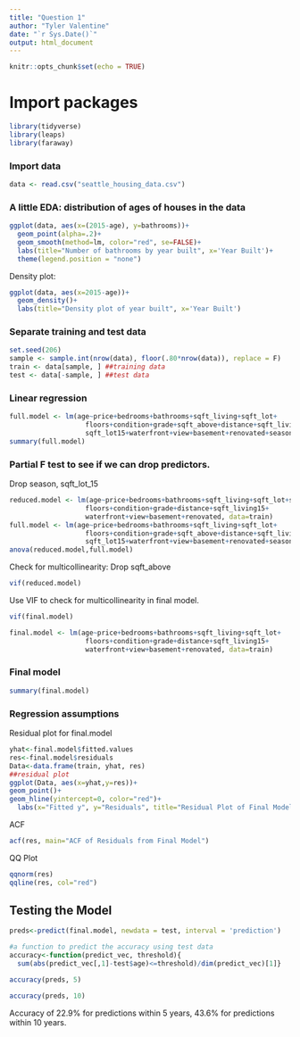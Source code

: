 ```yaml
---
title: "Question 1"
author: "Tyler Valentine"
date: "`r Sys.Date()`"
output: html_document
---
```


```r
knitr::opts_chunk$set(echo = TRUE)
```

# Import packages
```r
library(tidyverse)
library(leaps)
library(faraway)
```

### Import data

```r
data <- read.csv("seattle_housing_data.csv")
```

### A little EDA: distribution of ages of houses in the data
```r
ggplot(data, aes(x=(2015-age), y=bathrooms))+
  geom_point(alpha=.2)+
  geom_smooth(method=lm, color="red", se=FALSE)+
  labs(title="Number of bathrooms by year built", x='Year Built')+
  theme(legend.position = "none")
```
Density plot:

```r
ggplot(data, aes(x=2015-age))+
  geom_density()+
  labs(title="Density plot of year built", x='Year Built')
```



### Separate training and test data

```r
set.seed(206)
sample <- sample.int(nrow(data), floor(.80*nrow(data)), replace = F)
train <- data[sample, ] ##training data
test <- data[-sample, ] ##test data
```

### Linear regression

```r
full.model <- lm(age~price+bedrooms+bathrooms+sqft_living+sqft_lot+
                   floors+condition+grade+sqft_above+distance+sqft_living15+
                   sqft_lot15+waterfront+view+basement+renovated+season, data=train)
summary(full.model)
```

### Partial F test to see if we can drop predictors. 

Drop season, sqft_lot_15
```r
reduced.model <- lm(age~price+bedrooms+bathrooms+sqft_living+sqft_lot+sqft_above+
                   floors+condition+grade+distance+sqft_living15+ 
                   waterfront+view+basement+renovated, data=train)
full.model <- lm(age~price+bedrooms+bathrooms+sqft_living+sqft_lot+
                   floors+condition+grade+sqft_above+distance+sqft_living15+ sqft_above+
                   sqft_lot15+waterfront+view+basement+renovated+season, data=train)
anova(reduced.model,full.model)
```

Check for multicollinearity:
Drop sqft_above
```r
vif(reduced.model)
```

Use VIF to check for multicollinearity in final model. 
```r
vif(final.model)
```

```r
final.model <- lm(age~price+bedrooms+bathrooms+sqft_living+sqft_lot+
                   floors+condition+grade+distance+sqft_living15+ 
                   waterfront+view+basement+renovated, data=train)
```

### Final model 
```r
summary(final.model)
```

### Regression assumptions

Residual plot for final.model

```r
yhat<-final.model$fitted.values
res<-final.model$residuals
Data<-data.frame(train, yhat, res)
##residual plot
ggplot(Data, aes(x=yhat,y=res))+
geom_point()+
geom_hline(yintercept=0, color="red")+
  labs(x="Fitted y", y="Residuals", title="Residual Plot of Final Model")

```


ACF
```r
acf(res, main="ACF of Residuals from Final Model")

```
QQ Plot

```r
qqnorm(res)
qqline(res, col="red")
```

## Testing the Model

```r
preds<-predict(final.model, newdata = test, interval = 'prediction')

#a function to predict the accuracy using test data
accuracy<-function(predict_vec, threshold){
  sum(abs(predict_vec[,1]-test$age)<=threshold)/dim(predict_vec)[1]}

accuracy(preds, 5)
```

```r
accuracy(preds, 10)
```



Accuracy of 22.9% for predictions within 5 years, 43.6% for predictions within 10 years. 

